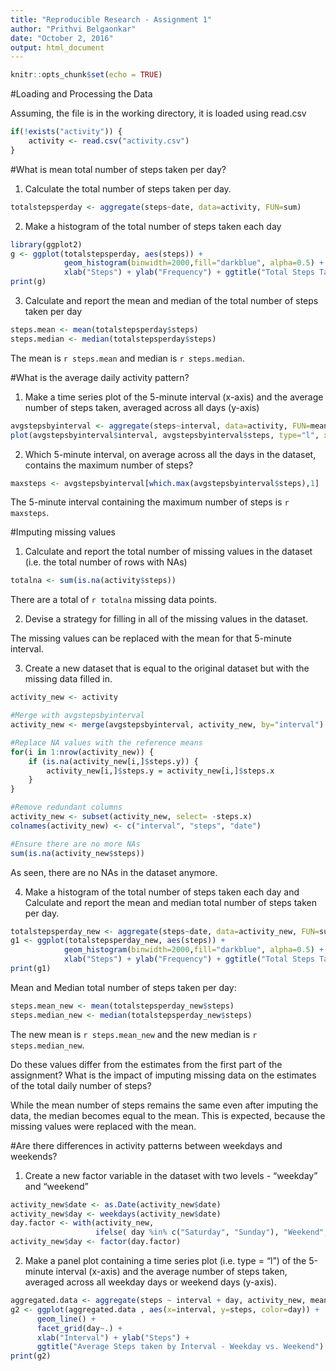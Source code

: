 ---
title: "Reproducible Research - Assignment 1"
author: "Prithvi Belgaonkar"
date: "October 2, 2016"
output: html_document
---



```{r setup, include=FALSE}
knitr::opts_chunk$set(echo = TRUE)
```

#Loading and Processing the Data

Assuming, the file is in the working directory, it is loaded using read.csv
```{r}
if(!exists("activity")) {
    activity <- read.csv("activity.csv")
}
```


#What is mean total number of steps taken per day?

1. Calculate the total number of steps taken per day.

```{r}
totalstepsperday <- aggregate(steps~date, data=activity, FUN=sum)
```

2. Make a histogram of the total number of steps taken each day

```{r}
library(ggplot2)
g <- ggplot(totalstepsperday, aes(steps)) + 
            geom_histogram(binwidth=2000,fill="darkblue", alpha=0.5) + 
            xlab("Steps") + ylab("Frequency") + ggtitle("Total Steps Taken per Day")
print(g)
```

3. Calculate and report the mean and median of the total number of steps taken per day

```{r}
steps.mean <- mean(totalstepsperday$steps)
steps.median <- median(totalstepsperday$steps)
```

The mean is `r steps.mean` and median is `r steps.median`.

#What is the average daily activity pattern?

1. Make a time series plot of the 5-minute interval (x-axis) and the average number of steps taken, averaged across all days (y-axis)

```{r}
avgstepsbyinterval <- aggregate(steps~interval, data=activity, FUN=mean, na.rm=TRUE)
plot(avgstepsbyinterval$interval, avgstepsbyinterval$steps, type="l", xlab="Interval", ylab="Steps", main="Average Steps per Five Minute Interval")
```

2. Which 5-minute interval, on average across all the days in the dataset, contains the maximum number of steps?


```{r}
maxsteps <- avgstepsbyinterval[which.max(avgstepsbyinterval$steps),1]
```

The 5-minute interval containing the maximum number of steps is `r maxsteps`.


#Imputing missing values

1. Calculate and report the total number of missing values in the dataset (i.e. the total number of rows with NAs)

```{r}
totalna <- sum(is.na(activity$steps))
```

There are a total of `r totalna` missing data points.

2. Devise a strategy for filling in all of the missing values in the dataset.

The missing values can be replaced with the mean for that 5-minute interval.

3. Create a new dataset that is equal to the original dataset but with the missing data filled in.

```{r}
activity_new <- activity

#Merge with avgstepsbyinterval
activity_new <- merge(avgstepsbyinterval, activity_new, by="interval")

#Replace NA values with the reference means
for(i in 1:nrow(activity_new)) {
    if (is.na(activity_new[i,]$steps.y)) {
        activity_new[i,]$steps.y = activity_new[i,]$steps.x
    }
}

#Remove redundant columns
activity_new <- subset(activity_new, select= -steps.x)
colnames(activity_new) <- c("interval", "steps", "date")

#Ensure there are no more NAs
sum(is.na(activity_new$steps))
```

As seen, there are no NAs in the dataset anymore.

4. Make a histogram of the total number of steps taken each day and Calculate and report the mean and median total number of steps taken per day. 

```{r}
totalstepsperday_new <- aggregate(steps~date, data=activity_new, FUN=sum)
g1 <- ggplot(totalstepsperday_new, aes(steps)) + 
            geom_histogram(binwidth=2000,fill="darkblue", alpha=0.5) + 
            xlab("Steps") + ylab("Frequency") + ggtitle("Total Steps Taken per Day")
print(g1)
```

Mean and Median total number of steps taken per day:

```{r}
steps.mean_new <- mean(totalstepsperday_new$steps)
steps.median_new <- median(totalstepsperday_new$steps)
```

The new mean is `r steps.mean_new` and the new median is `r steps.median_new`.

Do these values differ from the estimates from the first part of the assignment? What is the impact of imputing missing data on the estimates of the total daily number of steps?

While the mean number of steps remains the same even after imputing the data, the median becomes equal to the mean. This is expected, because the missing values were replaced with the mean. 

#Are there differences in activity patterns between weekdays and weekends?

1. Create a new factor variable in the dataset with two levels - "weekday" and "weekend"

```{r}
activity_new$date <- as.Date(activity_new$date)
activity_new$day <- weekdays(activity_new$date)
day.factor <- with(activity_new, 
                   ifelse( day %in% c("Saturday", "Sunday"), "Weekend", "Weekday"))
activity_new$day <- factor(day.factor)
```

2. Make a panel plot containing a time series plot (i.e. type = "l") of the 5-minute interval (x-axis) and the average number of steps taken, averaged across all weekday days or weekend days (y-axis).

```{r}
aggregated.data <- aggregate(steps ~ interval + day, activity_new, mean)
g2 <- ggplot(aggregated.data , aes(x=interval, y=steps, color=day)) +
      geom_line() +
      facet_grid(day~.) +
      xlab("Interval") + ylab("Steps") + 
      ggtitle("Average Steps taken by Interval - Weekday vs. Weekend")
print(g2)
```

